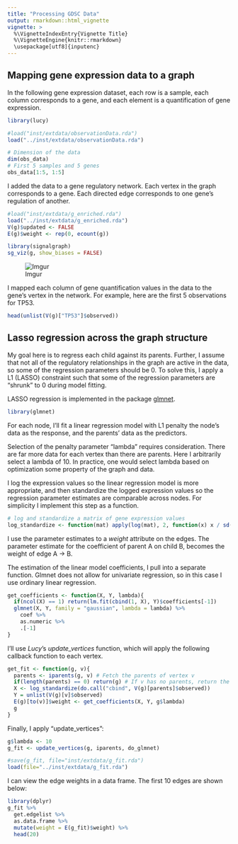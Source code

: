 ```yaml
---
title: "Processing GDSC Data"
output: rmarkdown::html_vignette
vignette: >
  %\VignetteIndexEntry{Vignette Title}
  %\VignetteEngine{knitr::rmarkdown}
  \usepackage[utf8]{inputenc}
---
```


## Mapping gene expression data to a graph

In the following gene expression dataset, each row is a sample, each column corresponds to a gene, and each element is a quantification of gene expression.

```r
library(lucy)
```
```r
#load("inst/extdata/observationData.rda")
load("../inst/extdata/observationData.rda")
```
```r
# Dimension of the data
dim(obs_data)
# First 5 samples and 5 genes
obs_data[1:5, 1:5]
```

I added the data to a gene regulatory network.  Each vertex in the graph corresponds to a gene.  Each directed edge corresponds to one gene's regulation of another.

```r
#load("inst/extdata/g_enriched.rda")
load("../inst/extdata/g_enriched.rda")
V(g)$updated <- FALSE
E(g)$weight <- rep(0, ecount(g))
```

```r
library(signalgraph)
sg_viz(g, show_biases = FALSE)
```

![Imgur](http://i.imgur.com/5E5LWmrl.png)

I mapped each column of gene quantification values in the data to the gene's vertex in the network.  For example, here are the first 5 observations for TP53.

```r
head(unlist(V(g)["TP53"]$observed))
```

## Lasso regression across the graph structure

My goal here is to regress each child against its parents.  Further, I assume that not all of the regulatory relationships in the graph are active in the data, so some of the regression parameters should be 0.  To solve this, I apply a L1 (LASSO) constraint such that some of the regression parameters are "shrunk" to 0 during model fitting.

LASSO regression is implemented in the package [glmnet]("http://web.stanford.edu/~hastie/glmnet/glmnet_alpha.html").  

```r
library(glmnet)
```

For each node, I'll fit a linear regression model with L1 penalty the node's data as the response, and the parents' data as the predictors.  

Selection of the penalty parameter "lambda" requires consideration.  There are far more data for each vertex than there are parents.  Here I arbitrarily select a lambda of 10.  In practice, one would select lambda based on optimization some property of the graph and data.

I log the expression values so the linear regression model is more appropriate, and then standardize the logged expression values so the regression parameter estimates are comparable across nodes. For simplicity I implement this step as a function.

```r
# log and standardize a matrix of gene expression values
log_standardize <- function(mat) apply(log(mat), 2, function(x) x / sd(x)) 
````

I use the parameter estimates to a *weight* attribute on the edges.  The parameter estimate for the coefficient of parent A on child B, becomes the weight of edge A -> B.  

The estimation of the linear model coefficients, I pull into a separate function.  Glmnet does not allow for univariate regression, so in this case I use ordinary linear regression.

```r
get_coefficients <- function(X, Y, lambda){
  if(ncol(X) == 1) return(lm.fit(cbind(1, X), Y)$coefficients[-1])
  glmnet(X, Y, family = "gaussian", lambda = lambda) %>% 
    coef %>%
    as.numeric %>%
    .[-1]
}
```

I'll use *Lucy*'s *update_vertices* function, which will apply the following callback function to each vertex.  

```r
get_fit <- function(g, v){
  parents <- iparents(g, v) # Fetch the parents of vertex v
  if(length(parents) == 0) return(g) # If v has no parents, return the unmodified graph
  X <- log_standardize(do.call("cbind", V(g)[parents]$observed))
  Y = unlist(V(g)[v]$observed)
  E(g)[to(v)]$weight <- get_coefficients(X, Y, g$lambda)
  g
}
```

Finally, I apply "update_vertices":

```r
g$lambda <- 10
g_fit <- update_vertices(g, iparents, do_glmnet)
```

```r
#save(g_fit, file="inst/extdata/g_fit.rda")
load(file="../inst/extdata/g_fit.rda")
```

I can view the edge weights in a data frame.  The first 10 edges are shown below:

```r
library(dplyr)
g_fit %>%
  get.edgelist %>% 
  as.data.frame %>%
  mutate(weight = E(g_fit)$weight) %>%
  head(20)
```

